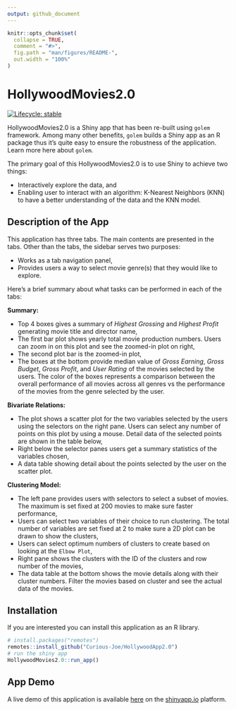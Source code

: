 ```yaml
---
output: github_document
---
```


<!-- README.md is generated from README.Rmd. Please edit that file -->

```r
knitr::opts_chunk$set(
  collapse = TRUE,
  comment = "#>",
  fig.path = "man/figures/README-",
  out.width = "100%"
)
```

# HollywoodMovies2.0

<!-- badges: start -->
[![Lifecycle: stable](https://img.shields.io/badge/lifecycle-stable-brightgreen.svg)](https://www.tidyverse.org/lifecycle/#stable)
<!-- badges: end -->

HollywoodMovies2.0 is a Shiny app that has been re-built using `golem` framework. Among many other benefits, `golem` builds a Shiny app as an R package thus it's quite easy to ensure the robustness of the application. Learn more here about `golem`. 

The primary goal of this HollywoodMovies2.0 is to use Shiny to achieve two things:

* Interactively explore the data, and
* Enabling user to interact with an algorithm: K-Nearest Neighbors (KNN) to have a better understanding of the data and the KNN model.

## Description of the App

This application has three tabs. The main contents are presented in the tabs. Other than the tabs, the sidebar  serves two purposes:

* Works as a tab navigation panel,
* Provides users a way to select movie genre(s) that they would like to explore.


Here's a brief summary about what tasks can be performed in each of the tabs:

**Summary:**  

* Top 4 boxes gives a summary of _Highest Grossing_ and _Highest Profit_ generating movie title and director name,
* The first bar plot shows yearly total movie production numbers. Users can zoom in on this plot and see the zoomed-in plot on right,
* The second plot bar is the zoomed-in plot,
* The boxes at the bottom provide median value of _Gross Earning_, _Gross Budget_, _Gross Profit_, and _User Rating_ of the movies selected by the users. The color of the boxes represents a comparison between the overall performance of all movies across all genres vs the performance of the movies from the genre selected by the user.

**Bivariate Relations:**

* The plot shows a scatter plot for the two variables selected by the users using the selectors on the right pane. Users can select any number of points on this plot by using a mouse. Detail data of the selected points are shown in the table below,
* Right below the selector panes users get a summary statistics of the variables chosen,
* A data table showing detail about the points selected by the user on the scatter plot.

**Clustering Model:**

* The left pane provides users with selectors to select a subset of movies. The maximum is set fixed at 200 movies to make sure faster performance,
* Users can select two variables of their choice to run clustering. The total number of variables are set fixed at 2 to make sure a 2D plot can be drawn to show the clusters,
* Users can select optimum numbers of clusters to create based on looking at the `Elbow Plot`,
* Right pane shows the clusters with the ID of the clusters and row number of the movies,
* The data table at the bottom shows the movie details along with their cluster numbers. Filter the movies based on cluster and see the actual data of the movies.

## Installation

If you are interested you can install this application as an R library. 

``` r
# install.packages("remotes")
remotes::install_github("Curious-Joe/HollywoodApp2.0")
# run the shiny app
HollywoodMovies2.0::run_app()
```

## App Demo

A live demo of this application is available [here](https://curiousjoe.shinyapps.io/HollywoodMovies2/) on the  [shinyapp.io](https://www.shinyapps.io) platform.  


